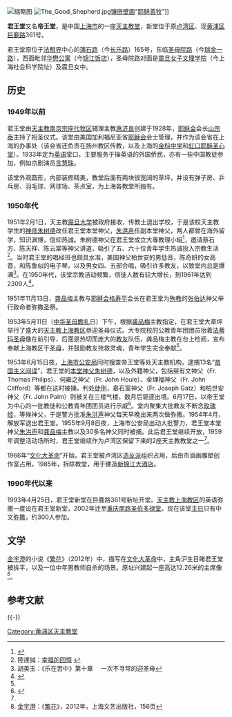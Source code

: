 [[File:Christ_the_King_Church.jpg|缩略图]]
[[File:The_Good_Shepherd.jpg|thumb]][[鑲嵌藝術|镶嵌]][[壁畫|壁画]]“[[耶稣善牧|耶稣善牧]]”]]

'''君王堂'''又名'''帝王堂'''，是中国[[上海市|上海市]]的一座[[天主教堂|天主教堂]]，新堂位于原[[卢湾区|卢湾区]]、现[[黄浦区|黄浦区]][[巨鹿路_(上海)|巨鹿路]]361号。

君王堂原位于[[上海法租界|法租界]]中心的[[蒲石路|蒲石路]]（今[[长乐路_(上海)|长乐路]]）165号，东临[[圣母院路|圣母院路]]（今[[瑞金一路|瑞金一路]]），西面毗邻[[华懋公寓|华懋公寓]]（今[[锦江饭店|锦江饭店]]），圣母院路对面是[[震旦女子文理学院|震旦女子文理学院]]（今上海社会科学院址）及震旦女中。

==历史==
===1949年以前===
君王堂由[[天主教南京总教区|天主教南京宗座代牧区]]辅理主教[[惠济良|惠济良]]创建于1928年，[[耶稣会|耶稣会]]会长[[山宗泰|山宗泰]]主持了祝圣仪式。该堂由美国加利福尼亚省[[耶稣会|耶稣会]]会士管理，并作为该会省在上海的办事处（该会省还负责在扬州教区传教，以及上海的[[金科中学|金科中学]]和[[虹口耶稣圣心堂|虹口耶稣圣心堂]]）。1933年定为[[英语|英语]]堂口，主要服务于操英语的外国侨民，亦有一些中国教徒参加，例如京剧演员[[言慧珠|言慧珠]]。

该堂外观圆形，内部装修精美，教堂后面有两块很宽阔的草坪，并设有弹子房、乒乓房、羽毛球、网球场、茶点室，为上海各教堂所独有。

===1950年代===

1951年2月1日，天主教[[震旦大学|震旦大学]]被政府接收，传教士退出学校，于是该校天主教学生的[[神师|神师]][[朱树德|朱树德]]改任君王堂本堂神父，[[朱洪声|朱洪声]]任副本堂神父，两人都曾在海外留学，知识渊博，信仰热诚。朱树德神父在君王堂成立大專教理小組<ref>{{Cite web |url=http://www.catholic.org.tw/witness/past/212/17.htm |title=青春的祭獻 |accessdate=2009-07-14 |archive-date=2004-11-01 |archive-url=https://web.archive.org/web/20041101044852/http://www.catholic.org.tw/witness/past/212/17.htm |dead-url=no }}</ref>，邀请蔡石方、陈天祥、陈云棠等神父讲道，吸引了五、六十位青年学生热诚投入宗教生活<ref>陸達誠：[http://www.cdd.org.tw/Costantinian/536/53610.htm 幸福的回憶] {{Wayback|url=http://www.cdd.org.tw/Costantinian/536/53610.htm |date=20071220022815 }}</ref>。当时君王堂的唱经班也颇具水准，美国神父柏世安的男低音，陈奇妍的女高音，和陈鲁似的电子琴，以及男女四、五部合唱，吸引许多教友，以致堂内总是爆满<ref name="#1">胡美玉：《乐在苦中》第十章 　一次不寻常的迎圣母</ref>。在1950年代，该堂宗教活动频繁，信徒人数有较大增长，到1961年达到2309人<ref name="#2">{{Cite web |url=http://www.shtong.gov.cn/newsite/node2/node4/node2249/luwan/node37494/node37507/node62749/userobject1ai22515.html |title=卢湾区志 >> 第三十二编民族·宗教 >> 第二章宗教 >> 第一节　天主教 |accessdate=2019-04-20 |archive-date=2009-01-09 |archive-url=https://web.archive.org/web/20090109013041/http://www.shtong.gov.cn/newsite/node2/node4/node2249/luwan/node37494/node37507/node62749/userobject1ai22515.html |dead-url=no }}</ref>。

1951年11月13日，[[龚品梅|龚品梅]]主教与[[耶稣会|耶稣会]][[格寿平|格寿平]]会长在君王堂为[[殉教|殉教]]的[[张伯达|张伯达]]神父举行致命者弥撒圣祭。

1953年5月11日（[[中华圣母|中华圣母]][[瞻礼|瞻礼]]日）下午，根据[[龚品梅|龚品梅]]主教指定，在君王堂大草坪举行了盛大的[[天主教上海教区|天主教上海教区]]恭迎圣母仪式。大专院校的公教青年团团员抬着[[法蒂玛圣母|法蒂玛圣母]]像在前引导，后面是热切而庞大的[[教友|教友]]队伍，龚品梅主教在台上检阅，宣布奉献上海教区于[[圣母|圣母]]，并鼓励教友抢救灵魂，青年学生完全奉献<ref name="#1"/>。

1953年6月15日夜，[[上海市公安局|上海市公安局]]同时搜查帝王堂等处天主教机构，逮捕13名“[[帝国主义|帝国主义]][[间谍|间谍]]”，君王堂的[[本堂神父|本堂神父]][[朱树德|朱树德]]，以及外籍神父，包括斐有文神父（Fr. Thomas Philips）、何雍之神父（Fr. John Houle）、金理福神父（Fr. John Clifford）等都在这时被捕，判处[[徒刑|徒刑]]，皋石室神父（Fr. Joseph Gatz）和柏世安神父（Fr. John Palm）则被关在三楼气楼，数月后驱逐出境。6月17日，以帝王堂为中心的一批教徒和公教青年团团员进行示威<ref>{{Cite web |url=http://www.shtong.gov.cn/newsite/node2/node2245/node4476/node58282/node59920/index.html |title=上海公安志 >> 第二编惩治反革命罪犯 >> 第四章打击以宗教作掩护的反革命分子 |accessdate=2019-04-20 |archive-date=2011-04-21 |archive-url=https://web.archive.org/web/20110421035234/http://www.shtong.gov.cn/newsite/node2/node2245/node4476/node58282/node59920/index.html |dead-url=no }}</ref>。堂内聚集大批教友不断念[[玫瑰经|玫瑰经]]，等候神父，于是警方批准[[朱洪声|朱洪声]]神父每天早晚出来两次做弥撒。1954年4月，解放军退出君王堂。1955年9月8日夜，上海市公安局出动大批警力，君王堂本堂神父[[朱洪声|朱洪声]]和[[龚品梅|龚品梅]]主教以及30多名神父同时被捕。此后君王堂继续开放，1959年调整活动场所时，君王堂继续作为卢湾区保留下来的2座天主教教堂之一<ref name="#2"/>。

1966年“[[文化大革命|文化大革命]]”开始，君王堂被卢湾区[[造反派|造反派]]组织占用，后由市油画雕塑创作室占用。1985年，拆除教堂，用于建造[[新锦江大酒店|新锦江大酒店]]。

===1990年代以来===
1993年4月25日，君王堂新堂在巨鹿路361号新址开堂。[[天主教上海教区|天主教上海教区]]的英语弥撒一度设在君王堂新堂，2002年迁至[[重庆南路圣伯多禄堂|重庆南路圣伯多禄堂]]。现在该堂[[主日|主日]]只有中文[[弥撒|弥撒]]，约300人参加。

==文学==
[[金宇澄|金宇澄]]的小说《[[繁花|繁花]]》（2012年）中，描写在[[文化大革命|文化大革命]]中，主角沪生目睹君王堂被拆平，以及一位中年男教师自杀的场景。原址兴建起一座高达12.26米的主席像<ref>[[金宇澄|金宇澄]]：《[[繁花|繁花]]》，2012年，上海文艺出版社，156页</ref>。

== 参考文献 ==
{{Reflist|2}}

{{-}}

[[Category:黄浦区天主教堂|Category:黄浦区天主教堂]]